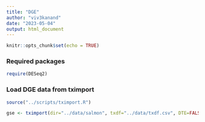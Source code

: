 ```yaml
---
title: "DGE"
author: "viv3kanand"
date: "2023-05-04"
output: html_document
---
```


```r
knitr::opts_chunk$set(echo = TRUE)
```

### Required packages
```r
require(DESeq2)
```

### Load DGE data from tximport
```r
source("../scripts/tximport.R")

gse <- tximport(dir="../data/salmon", txdf="../data/txdf.csv", DTE=FALSE)
```


